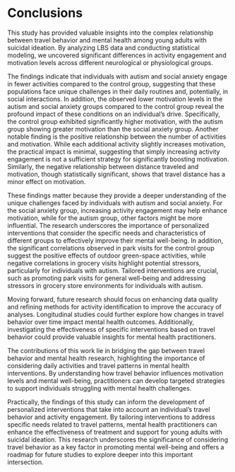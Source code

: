# Conclusions

This study has provided valuable insights into the complex relationship between travel behavior and mental health among young adults with suicidal ideation. By analyzing LBS data and conducting statistical modeling, we uncovered significant differences in activity engagement and motivation levels across different neurological or physiological groups.

The findings indicate that individuals with autism and social anxiety engage in fewer activities compared to the control group, suggesting that these populations face unique challenges in their daily routines and, potentially, in social interactions. In addition, the observed lower motivation levels in the autism and social anxiety groups compared to the control group reveal the profound impact of these conditions on an individual's drive. Specifically, the control group exhibited significantly higher motivation, with the autism group showing greater motivation than the social anxiety group. Another notable finding is the positive relationship between the number of activities and motivation. While each additional activity slightly increases motivation, the practical impact is minimal, suggesting that simply increasing activity engagement is not a sufficient strategy for significantly boosting motivation. Similarly, the negative relationship between distance traveled and motivation, though statistically significant, shows that travel distance has a minor effect on motivation.

These findings matter because they provide a deeper understanding of the unique challenges faced by individuals with autism and social anxiety. For the social anxiety group, increasing activity engagement may help enhance motivation, while for the autism group, other factors might be more influential. The research underscores the importance of personalized interventions that consider the specific needs and characteristics of different groups to effectively improve their mental well-being. In addition, the significant correlations observed in park visits for the control group suggest the positive effects of outdoor green-space activities, while negative correlations in grocery visits highlight potential stressors, particularly for individuals with autism. Tailored interventions are crucial, such as promoting park visits for general well-being and addressing stressors in grocery store environments for individuals with autism.

Moving forward, future research should focus on enhancing data quality and refining methods for activity identification to improve the accuracy of analyses. Longitudinal studies could further explore how changes in travel behavior over time impact mental health outcomes. Additionally, investigating the effectiveness of specific interventions based on travel behavior could provide valuable insights for mental health practitioners.

The contributions of this work lie in bridging the gap between travel behavior and mental health research, highlighting the importance of considering daily activities and travel patterns in mental health interventions. By understanding how travel behavior influences motivation levels and mental well-being, practitioners can develop targeted strategies to support individuals struggling with mental health challenges.

Practically, the findings of this study can inform the development of personalized interventions that take into account an individual's travel behavior and activity engagement. By tailoring interventions to address specific needs related to travel patterns, mental health practitioners can enhance the effectiveness of treatment and support for young adults with suicidal ideation. This research underscores the significance of considering travel behavior as a key factor in promoting mental well-being and offers a roadmap for future studies to explore deeper into this important intersection.

